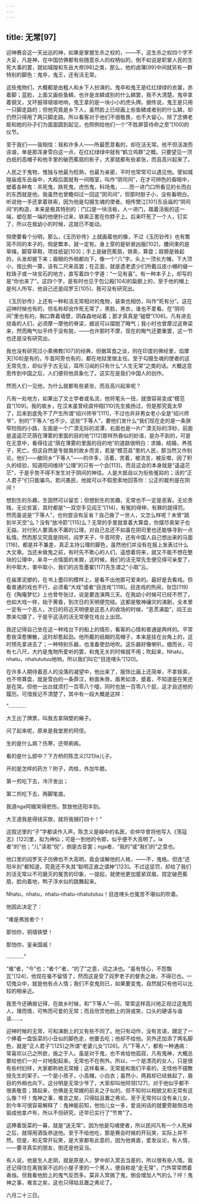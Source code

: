 ```yaml
---
---
---
```

title: 无常[97]
---




迎神赛会这一天出巡的神，如果是掌握生杀之权的，——不，这生杀之权四个字不大妥，凡是神，在中国仿佛都有些随意杀人的权柄似的，倒不如说是职掌人民的生死大事的罢，就如城隍和东岳大帝[98]之类，那么，他的卤簿[99]中间就另有一群特别的脚色：鬼卒，鬼王，还有活无常。

这些鬼物们，大概都是由粗人和乡下人扮演的。鬼卒和鬼王是红红绿绿的衣裳，赤着脚；蓝脸，上面又画些鱼鳞，也许是龙鳞或别的什么鳞罢，我不大清楚。鬼卒拿着钢叉，叉环振得琅琅地响，鬼王拿的是一块小小的虎头牌。据传说，鬼王是只用一只脚走路的；但他究竟是乡下人，虽然脸上已经画上些鱼鳞或者别的什么鳞，却仍然只得用了两只脚走路。所以看客对于他们不很敬畏，也不大留心，除了念佛老妪和她的孙子们为面面圆到起见，也照例给他们一个“不胜屏营待命之至”[100]的仪节。

至于我们——我相信：我和许多人——所最愿意看的，却在活无常。他不但活泼而诙谐，单是那浑身雪白这一点，在红红绿绿中就有“鹤立鸡群”之概。只要望见一顶白纸的高帽子和他手里的破芭蕉扇的影子，大家就都有些紧张，而且高兴起来了。

人民之于鬼物，惟独与他最为稔熟，也最为亲密，平时也常常可以遇见他。譬如城隍庙或东岳庙中，大殿后面就有一间暗室，叫作“阴司间”，在才可辨色的昏暗中，塑着各种鬼：吊死鬼，跌死鬼，虎伤鬼，科场鬼，……而一进门口所看见的长而白的东西就是他。我虽然也曾瞻仰过一回这“阴司间”，但那时胆子小，没有看明白。听说他一手还拿着铁索，因为他是勾摄生魂的使者。相传樊江[101]东岳庙的“阴司间”的构造，本来是极其特别的：门口是一块活板，人一进门，踏着活板的这一端，塑在那一端的他便扑过来，铁索正套在你脖子上。后来吓死了一个人，钉实了，所以在我幼小的时候，这就已不能动。

倘使要看个分明，那么，《玉历钞传》上就画着他的像，不过《玉历钞传》也有繁简不同的本子的，倘是繁本，就一定有。身上穿的是斩衰凶服[102]，腰间束的是草绳，脚穿草鞋，项挂纸锭[103]；手上是破芭蕉扇，铁索，算盘；肩膀是耸起的，头发却披下来；眉眼的外梢都向下，像一个“八”字。头上一顶长方帽，下大顶小，按比例一算，该有二尺来高罢；在正面，就是遗老遗少们所戴瓜皮小帽的缀一粒珠子或一块宝石的地方，直写着四个字道：“一见有喜”。有一种本子上，却写的是“你也来了”。这四个字，是有时也见于包公殿[104]的扁额上的，至于他的帽上是何人所写，他自己还是阎罗王[105]，我可没有研究出。

《玉历钞传》上还有一种和活无常相对的鬼物，装束也相仿，叫作“死有分”。这在迎神时候也有的，但名称却讹作死无常了，黑脸，黑衣，谁也不爱看。在“阴司间”里也有的，胸口靠着墙壁，阴森森地站着；那才真真是“碰壁”[106]。凡有进去烧香的人们，必须摩一摩他的脊梁，据说可以摆脱了晦气；我小时也曾摩过这脊梁来，然而晦气似乎终于没有脱，——也许那时不摩，现在的晦气还要重罢，这一节也还是没有研究出。

我也没有研究过小乘佛教[107]的经典，但据耳食之谈，则在印度的佛经里，焰摩天[108]是有的，牛首阿旁也有的，都在地狱里做主任。至于勾摄生魂的使者的这无常先生，却似乎于古无征，耳所习闻的只有什么“人生无常”之类的话。大概这意思传到中国之后，人们便将他具象化了。这实在是我们中国人的创作。

然而人们一见他，为什么就都有些紧张，而且高兴起来呢？

凡有一处地方，如果出了文士学者或名流，他将笔头一扭，就很容易变成“模范县”[109]。我的故乡，在汉末虽曾经虞仲翔[110]先生揄扬过，但是那究竟太早了，后来到底免不了产生所谓“绍兴师爷”[111]，不过也并非男女老小全是“绍兴师爷”，别的“下等人”也不少。这些“下等人”，要他们发什么“我们现在走的是一条狭窄险阻的小路，左面是一个广漠无际的泥潭，右面也是一片广漠无际的浮砂，前面是遥遥茫茫荫在薄雾的里面的目的地”[112]那样热昏似的妙语，是办不到的，可是在无意中，看得往这“荫在薄雾的里面的目的地”的道路很明白：求婚，结婚，养孩子，死亡。但这自然是专就我的故乡而言，若是“模范县”里的人民，那当然又作别论。他们——敝同乡“下等人”——的许多，活着，苦着，被流言，被反噬，因了积久的经验，知道阳间维持“公理”的只有一个会[113]，而且这会的本身就是“遥遥茫茫”，于是乎势不得不发生对于阴间的神往。人是大抵自以为衔些冤抑的；活的“正人君子”们只能骗鸟，若问愚民，他就可以不假思索地回答你：公正的裁判是在阴间！

想到生的乐趣，生固然可以留恋；但想到生的苦趣，无常也不一定是恶客。无论贵贱，无论贫富，其时都是“一双空手见阎王”[114]，有冤的得伸，有罪的就得罚。然而虽说是“下等人”，也何尝没有反省？自己做了一世人，又怎么样呢？未曾“跳到半天空”么？没有“放冷箭”[115]么？无常的手里就拿着大算盘，你摆尽臭架子也无益。对付别人要滴水不羼的公理，对自己总还不如虽在阴司里也还能够寻到一点私情。然而那又究竟是阴间，阎罗天子，牛首阿旁，还有中国人自己想出来的马面[116]，都是并不兼差，真正主持公理的脚色，虽然他们并没有在报上发表过什么大文章。当还未做鬼之前，有时先不欺心的人们，遥想着将来，就又不能不想在整块的公理中，来寻一点情面的末屑，这时候，我们的活无常先生便见得可亲爱了，利中取大，害中取小，我们的古哲墨翟[117]先生谓之“小取”云。

在庙里泥塑的，在书上墨印的模样上，是看不出他那可爱来的。最好是去看戏。但看普通的戏也不行，必须看“大戏”或者“目连戏”[118]。目连戏的热闹，张岱[119]在《陶庵梦忆》上也曾夸张过，说是要连演两三天。在我幼小时候可已经不然了，也如大戏一样，始于黄昏，到次日的天明便完结。这都是敬神禳灾的演剧，全本里一定有一个恶人，次日的将近天明便是这恶人的收场的时候，“恶贯满盈”，阎王出票来勾摄了，于是乎这活的活无常便在戏台上出现。

我还记得自己坐在这一种戏台下的船上的情形，看客的心情和普通是两样的。平常愈夜深愈懒散，这时却愈起劲。他所戴的纸糊的高帽子，本来是挂在台角上的，这时预先拿进去了；一种特别乐器，也准备使劲地吹。这乐器好像喇叭，细而长，可有七八尺，大约是鬼物所爱听的罢，和鬼无关的时候就不用；吹起来，Nhatu，nhatu，nhatututuu地响，所以我们叫它“目连嗐头”[120]。

在许多人期待着恶人的没落的凝望中，他出来了，服饰比画上还简单，不拿铁索，也不带算盘，就是雪白的一条莽汉，粉面朱唇，眉黑如漆，蹙着，不知道是在笑还是在哭。但他一出台就须打一百零八个嚏，同时也放一百零八个屁，这才自述他的履历。可惜我记不清楚了，其中有一段大概是这样：

“…………

大王出了牌票，叫我去拿隔壁的癞子。

问了起来呢，原来是我堂房的阿侄。

生的是什么病？伤寒，还带痢疾。

看的是什么郎中？下方桥的陈念义[121]la儿子。

开的是怎样的药方？附子，肉桂，外加牛膝。

第一煎吃下去，冷汗发出；

第二煎吃下去，两脚笔直。

我道nga阿嫂哭得悲伤，暂放他还阳半刻。

大王道我是得钱买放，就将我捆打四十！”

这叙述里的“子”字都读作入声。陈念义是越中的名医，俞仲华曾将他写入《荡寇志》[122]里，拟为神仙；可是一到他的令郎，似乎便不大高明了。la者“的”也；“儿”读若“倪”，倒是古音罢；nga者，“我的”或“我们的”之意也。

他口里的阎罗天子仿佛也不大高明，竟会误解他的人格，——不，鬼格。但连“还阳半刻”都知道，究竟还不失其“聪明正直之谓神”[123]。不过这惩罚，却给了我们的活无常以不可磨灭的冤苦的印象，一提起，就使他更加蹙紧双眉，捏定破芭蕉扇，脸向着地，鸭子浮水似的跳舞起来。

Nhatu，nhatu，nhatu-nhatu-nhatututuu！目连嗐头也冤苦不堪似的吹着。

他因此决定了：

“难是弗放者个！

那怕你，铜墙铁壁！

那怕你，皇亲国戚！

…………”

“难”者，“今”也；“者个”者，“的了”之意，词之决也。“虽有忮心，不怨飘瓦”[124]，他现在毫不留情了，然而这是受了阎罗老子的督责之故，不得已也。一切鬼众中，就是他有点人情；我们不变鬼则已，如果要变鬼，自然就只有他可以比较的相亲近。

我至今还确凿记得，在故乡时候，和“下等人”一同，常常这样高兴地正视过这鬼而人，理而情，可怖而可爱的无常；而且欣赏他脸上的哭或笑，口头的硬语与谐谈……。

迎神时候的无常，可和演剧上的又有些不同了。他只有动作，没有言语，跟定了一个捧着一盘饭菜的小丑似的脚色走，他要去吃；他却不给他。另外还加添了两名脚色，就是“正人君子”[125]之所谓“老婆儿女”[126]。凡“下等人”，都有一种通病：常喜欢以己之所欲，施之于人。虽是对于鬼，也不肯给他孤寂，凡有鬼神，大概总要给他们一对一对地配起来。无常也不在例外。所以，一个是漂亮的女人，只是很有些村妇样，大家都称她无常嫂；这样看来，无常是和我们平辈的，无怪他不摆教授先生的架子。一个是小孩子，小高帽，小白衣；虽然小，两肩却已经耸起了，眉目的外梢也向下。这分明是无常少爷了，大家却叫他阿领[127]，对于他似乎都不很表敬意；猜起来，仿佛是无常嫂的前夫之子似的。但不知何以相貌又和无常有这么像？吁！鬼神之事，难言之矣，只得姑且置之弗论。至于无常何以没有亲儿女，到今年可很容易解释了：鬼神能前知，他怕儿女一多，爱说闲话的就要旁敲侧击地锻成他拿卢布，所以不但研究，还早已实行了“节育”了。

这捧着饭菜的一幕，就是“送无常”。因为他是勾魂使者，所以民间凡有一个人死掉之后，就得用酒饭恭送他。至于不给他吃，那是赛会时候的开玩笑，实际上并不然。但是，和无常开玩笑，是大家都有此意的，因为他爽直，爱发议论，有人情，——要寻真实的朋友，倒还是他妥当。

有人说，他是生人走阴，就是原是人，梦中却入冥去当差的，所以很有些人情。我还记得住在离我家不远的小屋子里的一个男人，便自称是“走无常”，门外常常燃着香烛。但我看他脸上的鬼气反而多。莫非入冥做了鬼，倒会增加人气的么？吁！鬼神之事，难言之矣，这也只得姑且置之弗论了。

六月二十三日。